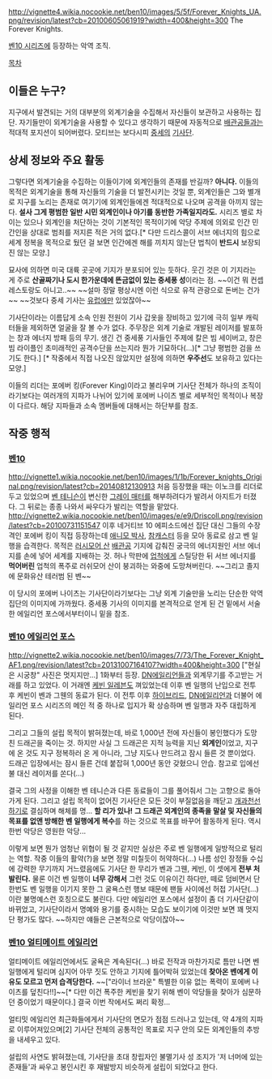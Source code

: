 http://vignette4.wikia.nocookie.net/ben10/images/5/5f/Forever_Knights_UA.png/revision/latest?cb=20100605061919?width=400&height=300 
The Forever Knights.
 
[[벤10 시리즈]]에 등장하는 악역 조직. 

[[목차]]
== 이들은 누구? ==
지구에서 발견되는 거의 대부분의 외계기술을 수집해서 자신들이 보관하고 사용하는 집단. 자기들만이 외계기술을 사용할 수 있다고 생각하기 때문에 자동적으로 [[배관공]]들과는 적대적 포지션이 되어버렸다. 모티브는 보다시피 [[중세]]의 [[기사단]].

== 상세 정보와 주요 활동 ==

그렇다면 외계기술을 수집하는 이들이기에 외계인들의 존재를 반길까? '''아니다.''' 이들의 목적은 외계기술을 통해 자신들의 기술을 더 발전시키는 것일 뿐, 외계인들은 그와 별개로 지구를 노리는 존재로 여기기에 외계인들에겐 적대적으로 나오며 공격을 아끼지 않는다. '''설사 그게 평범한 일반 시민 외계인이나 아기를 동반한 가족일지라도.'''
시리즈 별로 차이는 있으나 외계인을 처단하는 것이 기본적인 목적이기에 악당 주제에 의외로 인간 민간인을 상대로 범죄를 저지른 적은 거의 없다.[* 다만 드리스콜이 서브 에너지의 힘으로 세계 정복을 목적으로 뒀던 걸 보면 인간에겐 해를 끼치지 않는단 법칙이 '''반드시''' 보장되진 않는 모양.]

묘사에 의하면 미국 대륙 곳곳에 기지가 분포되어 있는 듯하다. 웃긴 것은 이 기지라는 게 주로 '''산골짜기나 도시 한가운데에 뜬금없이 있는 중세풍 성'''이라는 점. ~~이건 뭐 컨셉 레스토랑도 아니고..~~ ~~설마 정말 평상시엔 이런 식으로 유적 관광으로 돈버는 건가~~ ~~것보다 중세 기사는 [[유럽]]에만 있었잖아~~

기사단이라는 이름답게 소속 인원 전원이 기사 갑옷을 장비하고 있기에 극히 일부 캐릭터들을 제외하면 얼굴을 잘 볼 수가 없다. 주무장은 외계 기술로 개발된 레이저를 발포하는 창과 에너지 방패 등의 무기. 생긴 건 중세풍 기사들인 주제에 칼은 빔 세이버고, 창은 빔 라이플인 초미래적인 공격수단을 쓰는지라 뭔가 기묘하다(...)[* 그냥 평범한 검을 쓰기도 한다.] [* 작중에서 직접 나오진 않았지만 설정에 의하면 '''우주선'''도 보유하고 있다는 모양.]

이들의 리더는 포에버 킹(Forever King)이라고 불리우며 기사단 전체가 하나의 조직이라기보다는 여러개의 지파가 나뉘어 있기에 포에버 나이츠 별로 세부적인 목적이나 복장이 다르다. 해당 지파들과 소속 멤버들에 대해서는 하단부를 참조.

== 작중 행적 ==
=== [[벤10]] ===
http://vignette1.wikia.nocookie.net/ben10/images/1/1b/Forever_knights_Original.png/revision/latest?cb=20140812130913
처음 등장했을 때는 이노크를 리더로 두고 있었으며 [[벤 테니슨]]이 변신한 [[그레이 매터]]를 해부하려다가 발려서 아지트가 터졌다. 
그 뒤로는 종종 나와서 싸우다가 발리는 역할을 맡았다.
http://vignette2.wikia.nocookie.net/ben10/images/e/e9/Driscoll.png/revision/latest?cb=20100731151547
이후 네거티브 10 에피소드에선 집단 대신 그들의 수장 격인 포에버 킹이 직접 등장하는데 [[애니모 박사]], [[참캐스터]] 등을 모아 동료로 삼고 벤 일행을 습격한다. 목적은 [[러시모어 산]] [[배관공]] 기지에 감춰진 궁극의 에너지원인 서브 에너지를 손에 넣어 세계를 지배하는 것. 허나 막판에 [[업척]]에게 스틸당한 뒤 서브 에너지를 '''먹어버린''' 업척의 폭주로 러쉬모어 산이 붕괴하는 와중에 도망쳐버린다. ~~그리고 졸지에 문화유산 테러범 된 벤~~

이 당시의 포에버 나이츠는 기사단이라기보다는 그냥 외계 기술만을 노리는 단순한 악역집단의 이미지에 가까웠다. 중세풍 기사의 이미지를 본격적으로 얻게 된 건 밑에서 서술한 에일리언 포스에서부터이니 밑을 참조.

=== [[벤10 에일리언 포스]] ===
http://vignette2.wikia.nocookie.net/ben10/images/7/73/The_Forever_Knight_AF1.png/revision/latest?cb=20131007164107?width=400&height=300 
["현실은 시궁창" 사진은 멋지지만...]
1화부터 등장. [[DN에일리언]]들과 외계무기를 주고받는 거래를 하고 있었다. 이 거래엔 [[케빈 일레븐]]도 껴있었는데 이후 벤 일행의 난입으로 전투 후 케빈이 벤과 그웬의 동료가 된다. 이 전투 이후 [[하이브리드]], [[DN에일리언]]과 더불어 에일리언 포스 시리즈의 메인 적 중 하나로 입지가 확 상승하며 벤 일행과 자주 대립하게 된다.

그리고 그들의 설립 목적이 밝혀졌는데, 바로 1,000년 전에 자신들이 봉인했다가 도망친 드래곤을 죽이는 것. 하지만 사실 그 드래곤은 지적 능력을 지닌 '''외계인'''이었고, 지구에 온 것도 지구 정복하러 온 게 아니라, 그냥 지도나 만드려고 잠시 들른 것 뿐이었다. 드래곤 입장에서는 잠시 들른 건데 붙잡혀 1,000년 동안 갖혔으니 안습. 참고로 입에선 불 대신 레이저를 쏜다(...)

결국 그의 사정을 이해한 벤 테니슨과 다른 동료들이 그를 풀어줘서 그는 고향으로 돌아가게 된다. 그리고 설립 목적이 없어진 기사단은 모든 것이 부질없음을 깨닫고 [[개과천선]]하기로 결심하며 해체를 명...
'''할 리가 있나!''' '''그 드래곤 외계인의 종족을 말살 및 자신들의 목표를 없앤 방해한 벤 일행에게 복수'''를 하는 것으로 목표를 바꾸어 활동하게 된다. 역시 한번 악당은 영원한 악당...

이렇게 보면 뭔가 엄청난 위협이 될 것 같지만 실상은 주로 벤 일행에게 일방적으로 털리는 역할. 작중 이들의 활약(?)을 보면 정말 미칠듯이 허약하다(...) 나름 성인 장정들 수십에 강력한 무기까지 거느렸음에도 기사단 한 무리가 벤과 그웬, 케빈, 이 셋에게 '''전부 처발린다.''' 물론 이건 벤 일행이 '''너무 강해서''' 그런 것도 이유이긴 하다만, 떼로 덤비면서 단 한번도 벤 일행을 이기지 못한 그 굴욕스런 행보 때문에 팬들 사이에선 허접 기사단(...)이란 불명예스런 호칭으로도 불린다.
다만 에일리언 포스에서 설정이 좀 더 기사단같이 바뀌었고, 기사단이라서 명예와 용기를 중시하는 모습도 보이기에 이것만 보면 꽤 멋지단 평가도 많다. ~~하지만 얘들은 근본적으로 악당이잖아~~

=== [[벤10 얼티메이트 에일리언]] ===

얼티메이트 에일리언에서도 굴욕은 계속된다(...) 바로 전작과 마찬가지로 틈만 나면 벤 일행에게 털리며 심지어 아무 짓도 안하고 기지에 틀어박혀 있었는데 '''찾아온 벤에게 이유도 모르고 먼저 습격당한다.''' ~~["라이너 브라운" 특별한 이유 없는 폭력이 포에버 나이츠를 덮친다!!]~~[* 다만 이건 폭주한 케빈을 찾기 위해 벤이 악당들을 찾아가 심문하던 중이었기 때문이다.]
결국 이번 작에서도 쩌리 확정...

얼티밋 에일리언 최근화들에게서 기사단의 면모가 점점 드러나고 있는데, 약 4개의 지파로 이루어져있으며[2] 기사단 전체의 공통적인 목표로 지구 안의 모든 외계인들의 추방을 내세우고 있다.

설립의 사연도 밝혀졌는데, 기사단을 초대 창립자인 불멸기사 성 조지가 '저 너머에 있는 존재들'과 싸우고 봉인시킨 후 재발방지 비슷하게 설립이 되었다고 한다.
